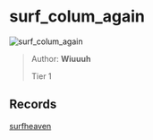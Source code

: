 
# surf_colum_again

![surf_colum_again](https://raw.githubusercontent.com/Sayt123/SurfMapPics/Maps-and-bonuses/csgo/surf_colum_again.jpg)

> Author: **Wiuuuh**
>
> Tier 1

## Records

[surfheaven](https://surfheaven.eu/map/surf_colum_again)
